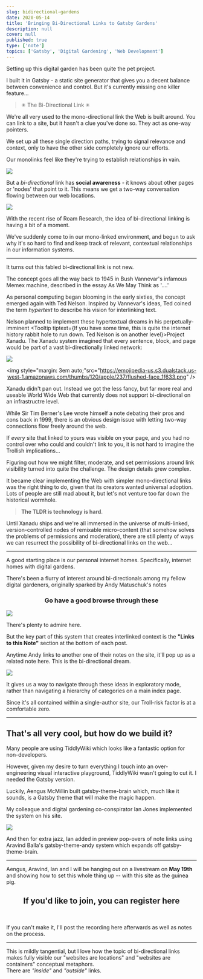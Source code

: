 ```yaml
---
slug: bidirectional-gardens
date: 2020-05-14
title: 'Bringing Bi-Directional Links to Gatsby Gardens'
description: null
cover: null
published: true
type: ['note']
topics: ['Gatsby', 'Digital Gardening', 'Web Development']
---
```


Setting up this <a to="https://tomcritchlow.com/2019/02/17/building-digital-garden/">digital garden</a> has been quite the pet project. 

I built it in <a to="https://www.gatsbyjs.org/">Gatsby</a> - a static site generator that gives you a decent balance between convenience and control. But it's currently missing one killer feature...

> ✳ The Bi-Directional Link ✳

We're all very used to the mono-directional link the Web is built around. You can link to a site, but it hasn't a clue you've done so.
They act as one-way pointers.  

We set up all these single direction paths, trying to signal relevance and context, only to have the other side completely ignore our efforts.

Our monolinks feel like they're trying to establish relationships in vain. 


<Image src="https://res.cloudinary.com/dg3gyk0gu/image/upload/v1589455927/maggieappleton.com/notes/Hyperlinks.png" />


But a _bi-directional_ link has **social awareness** - it knows about other pages or 'nodes' that point to it. This means we get a two-way conversation flowing between our web locations.


<Image src="https://res.cloudinary.com/dg3gyk0gu/image/upload/v1589455927/maggieappleton.com/notes/Hyperlinks_2.png" />


With the recent rise of <a to ="https://roamresearch.com/">Roam Research</a>, the idea of bi-directional linking is having a bit of a moment. 

We've suddenly come to in our mono-linked environment, and begun to ask why it's so hard to find and keep track of relevant, contextual relationships in our information systems.

---

It turns out this fabled bi-directional link is not new. 

The concept goes all the way back to 1945 in Bush Vannevar's infamous <a to="https://en.wikipedia.org/wiki/Memex">Memex</a> machine, described in the essay <a to="https://www.theatlantic.com/magazine/archive/1945/07/as-we-may-think/303881/">As We May Think</a> as '....'

As personal computing began blooming in the early sixties, the concept emerged again with <a to="https://en.wikipedia.org/wiki/Ted_Nelson">Ted Nelson</a>. Inspired by Vannevar's ideas, Ted coined the term *hypertext* to describe his vision for interlinking text.

Nelson planned to implement these hypertextual dreams in his perpetually-imminent <Tooltip tiptext={<span>If you have some time, this is quite the <a to="https://en.wikipedia.org/wiki/Project_Xanadu">internet history rabbit hole</a> to run down. <a to="https://www.youtube.com/watch?v=F0NgV3yNd2o">Ted Nelson is on another level</a></span>}>Project Xanadu</Tooltip>. The Xanadu system imagined that every sentence, block, and page would be part of a vast bi-directionally linked network:

<ImageFrame>

<Image src="./xanadu.jpeg" />

</ImageFrame>


<Center>

<img style="margin: 3em auto;"src="https://emojipedia-us.s3.dualstack.us-west-1.amazonaws.com/thumbs/120/apple/237/flushed-face_1f633.png" />

</Center>

Xanadu didn't pan out. Instead we got the less fancy, but far more real and useable World Wide Web that currently does not support bi-directional on an infrastructre level.

While Sir Tim Berner's Lee <a to="https://www.w3.org/DesignIssues/Topology.html">wrote himself a note</a> debating their pros and cons back in 1999, there is an obvious design issue with letting two-way connections flow freely around the web.  

If _every_ site that linked to yours was visible on your page, and you had no control over who could and couldn't link to you, it is not hard to imagine the Trollish implications...

Figuring out how we might filter, moderate, and set permissions around link visibility turned into <a to="https://dl.acm.org/doi/epdf/10.1145/74224.74236">quite the challenge</a>. The <a to="https://dl.acm.org/doi/epdf/10.1145/74224.74229">design details</a> <a to="https://dl.acm.org/doi/epdf/10.1145/74224.74245">grew complex</a>.

It became clear implementing the Web with simpler mono-directional links was the right thing to do, given that its creators wanted universal adoption.  Lots of people are still mad about it, but let's not venture too far down the historical wormhole.

> **The TLDR is technology is hard**.

Until <a to="https://www.wired.com/1995/06/xanadu/">Xanadu ships</a> and we're all immersed in the universe of multi-linked, version-controlled nodes of remixable micro-content (that somehow solves the problems of permissions and moderation), there are still plenty of ways we can resurrect the possibility of bi-directional links on the web...

---

A good starting place is our personal internet homes. Specifically, internet homes with <a to="https://github.com/MaggieAppleton/digital-gardeners">digital gardens</a>.

There's been a flurry of interest around bi-directionals among my fellow digital gardeners, originally sparked by <a to ="https://andymatuschak.org/">Andy Matuschuk's</a> notes


<a noStyle to ="https://notes.andymatuschak.org/"><h3 style="text-align: center;">Go have a good browse through these</h3>

<ImageFrame>

<Image src="./andy-note-links.png" />

</ImageFrame></a>
  


<p><Tooltip tiptext="It should be noted Andy is an experienced developer and interaction designer, and these notes should not be taken as the standard expectation for the rest of us normal plebby internet citizens.">There's plenty to admire here</Tooltip>.

But the key part of this system that creates interlinked context is the <b>"Links to this Note"</b> section at the bottom of each post. </p>

Anytime Andy links to another one of their notes on the site, it'll pop up as a related note here.  This is the bi-directional dream.  

<Image src="https://res.cloudinary.com/dg3gyk0gu/image/upload/v1589483829/maggieappleton.com/notes/Hyperlinks_3.png" />

It gives us a way to navigate through these ideas in exploratory mode, rather than navigating a hierarchy of categories on a main index page.

Since it's all contained within a single-author site, our Troll-risk factor is at a comfortable zero.


---

## That's all very cool, but how do we build it?

Many people are <a to="https://nesslabs.com/tiddlywiki-beginner-tutorial">using TiddlyWiki</a> which looks like a fantastic option for non-developers.

However, given my desire to turn everything I touch into an over-engineering visual interactive playground, TiddlyWiki wasn't going to cut it. I needed the Gatsby version.

Luckily, <a to="https://aengusmcmillin.com/">Aengus McMillin</a> built <a to="https://github.com/aengusmcmillin/gatsby-theme-brain">gatsby-theme-brain</a> which, much like it sounds, is a Gatsby theme that will make the magic happen.

My colleague and digital gardening co-conspirator Ian Jones <a to="https://www.ianjones.us/notes">implemented the system on his site</a>.

<ImageFrame>

<Image src="./ian-notes.png" />

</ImageFrame>

And then for extra jazz, Ian added in preview pop-overs of note links using <a to="https://aravindballa.com/">Aravind Balla</a>'s <a to="https://github.com/aravindballa/gatsby-theme-andy">gatsby-theme-andy</a> system which expands off gatsby-theme-brain.

---

Aengus, Aravind, Ian and I will be hanging out on a livestream on **May 19th** and showing how to set this whole thing up -- with this site as the guinea pig.

<Center>

<h2>If you'd like to join, <a noTip to="https://zoom.us/webinar/register/WN_hDAaKyTPTE2h4lPtzvssMQ">you can register here</a></h2>
</Center>

<br/>

If you can't make it, I'll post the recording here afterwards as well as notes on the process.

---
<!-- 
In preparation, I started planning out the UX design considerations of this feature.

### What exactly does this look like in action?

We'll need to consider a number of design issues:

1. How will users know if a link is internal or external?
    - On most sites these all look the same, and you find out where you're headed once you've clicked. Making users randomly guess where a link is headed isn't a great UX experience.
    - I like solving this with URL preview tooltips for externals (implemented with Tippy.js)
    - And I also distinguish them with colour - blue leads to the outside web, orange stays inside.
2. How can we visually distinguish between internal links that lead to pages like 'Home' or 'About' vs. links that lead to other notes?
    - Even with the colour distinction, there's now going to be two kinds of internal links - ones to "normal" pages, and ones to linked notes
3. How much content should we show in hover previews for internal page links?
4. How do we visually display page references? -->


This is mildly tangential, but I love how the topic of bi-directional links makes fully visible our "websites are locations" and "websites are containers" conceptual metaphors.  
There are *"inside"* and *"outside"* links.  